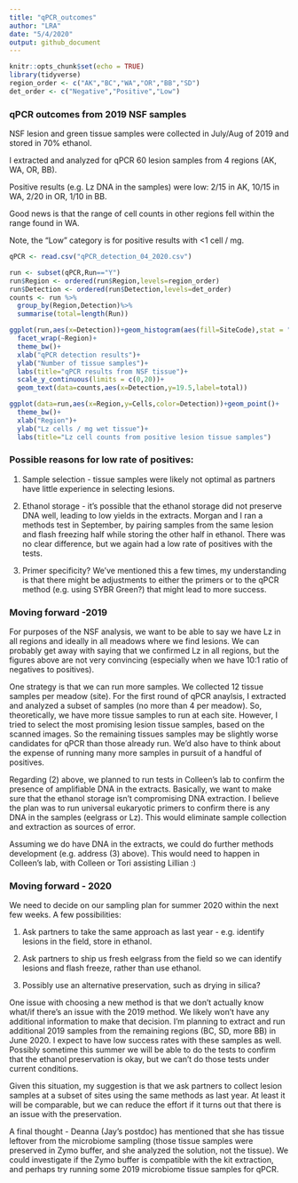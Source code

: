 ```yaml
---
title: "qPCR_outcomes"
author: "LRA"
date: "5/4/2020"
output: github_document
---
```


```r
knitr::opts_chunk$set(echo = TRUE)
library(tidyverse)
region_order <- c("AK","BC","WA","OR","BB","SD")
det_order <- c("Negative","Positive","Low")

```

### qPCR outcomes from 2019 NSF samples

NSF lesion and green tissue samples were collected in July/Aug of 2019 and stored in 70% ethanol.

I extracted and analyzed for qPCR 60 lesion samples from 4 regions (AK, WA, OR, BB).

Positive results (e.g. Lz DNA in the samples) were low: 2/15 in AK, 10/15 in WA, 2/20 in OR, 1/10 in BB.

Good news is that the range of cell counts in other regions fell within the range found in WA.

Note, the "Low" category is for positive results with <1 cell / mg.

```r
qPCR <- read.csv("qPCR_detection_04_2020.csv")

run <- subset(qPCR,Run=="Y")
run$Region <- ordered(run$Region,levels=region_order)
run$Detection <- ordered(run$Detection,levels=det_order)
counts <- run %>%
  group_by(Region,Detection)%>%
  summarise(total=length(Run))

ggplot(run,aes(x=Detection))+geom_histogram(aes(fill=SiteCode),stat = "count",color="black")+
  facet_wrap(~Region)+
  theme_bw()+
  xlab("qPCR detection results")+
  ylab("Number of tissue samples")+
  labs(title="qPCR results from NSF tissue")+
  scale_y_continuous(limits = c(0,20))+
  geom_text(data=counts,aes(x=Detection,y=19.5,label=total))

ggplot(data=run,aes(x=Region,y=Cells,color=Detection))+geom_point()+
  theme_bw()+
  xlab("Region")+
  ylab("Lz cells / mg wet tissue")+
  labs(title="Lz cell counts from positive lesion tissue samples")
```

### Possible reasons for low rate of positives:

(1) Sample selection - tissue samples were likely not optimal as partners have little experience in selecting lesions. 

(2) Ethanol storage - it's possible that the ethanol storage did not preserve DNA well, leading to low yields in the extracts. Morgan and I ran a methods test in September, by pairing samples from the same lesion and flash freezing half while storing the other half in ethanol. There was no clear difference, but we again had a low rate of positives with the tests. 

(3) Primer specificity? We've mentioned this a few times, my understanding is that there might be adjustments to either the primers or to the qPCR method (e.g. using SYBR Green?) that might lead to more success.

### Moving forward -2019

For purposes of the NSF analysis, we want to be able to say we have Lz in all regions and ideally in all meadows where we find lesions. We can probably get away with saying that we confirmed Lz in all regions, but the figures above are not very convincing (especially when we have 10:1 ratio of negatives to positives).

One strategy is that we can run more samples. We collected 12 tissue samples per meadow (site). For the first round of qPCR anaylsis, I extracted and analyzed a subset of samples (no more than 4 per meadow). So, theoretically, we have more tissue samples to run at each site. However, I tried to select the most promising lesion tissue samples, based on the scanned images. So the remaining tissues samples may be slightly worse candidates for qPCR than those already run. We'd also have to think about the expense of running many more samples in pursuit of a handful of positives.

Regarding (2) above, we planned to run tests in Colleen's lab to confirm the presence of amplifiable DNA in the extracts. Basically, we want to make sure that the ethanol storage isn't compromising DNA extraction. I believe the plan was to run universal eukaryotic primers to confirm there is any DNA in the samples (eelgrass or Lz). This would eliminate sample collection and extraction as sources of error.

Assuming we do have DNA in the extracts, we could do further methods development (e.g. address (3) above). This would need to happen in Colleen's lab, with Colleen or Tori assisting Lillian :)

### Moving forward - 2020

We need to decide on our sampling plan for summer 2020 within the next few weeks. A few possibilities:

(1) Ask partners to take the same approach as last year - e.g. identify lesions in the field, store in ethanol.

(2) Ask partners to ship us fresh eelgrass from the field so we can identify lesions and flash freeze, rather than use ethanol.

(3) Possibly use an alternative preservation, such as drying in silica?

One issue with choosing a new method is that we don't actually know what/if there's an issue with the 2019 method. We likely won't have any additional information to make that decision. I'm planning to extract and run additional 2019 samples from the remaining regions (BC, SD, more BB) in June 2020. I expect to have low success rates with these samples as well. Possibly sometime this summer we will be able to do the tests to confirm that the ethanol preservation is okay, but we can't do those tests under current conditions.

Given this situation, my suggestion is that we ask partners to collect lesion samples at a subset of sites using the same methods as last year. At least it will be comparable, but we can reduce the effort if it turns out that there is an issue with the preservation.

A final thought - Deanna (Jay's postdoc) has mentioned that she has tissue leftover from the microbiome sampling (those tissue samples were preserved in Zymo buffer, and she analyzed the solution, not the tissue). We could investigate if the Zymo buffer is compatible with the kit extraction, and perhaps try running some 2019 microbiome tissue samples for qPCR.